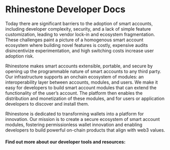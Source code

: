 
# Rhinestone Developer Docs

Today there are significant barriers to the adoption of smart accounts, including developer complexity, security, and a lack of simple feature customization, leading to vendor lock-in and ecosystem fragmentation. These challenges paint a picture of a homogenous smart account ecosystem where building novel features is costly, expensive audits disincentivize experimentation, and high switching costs increase user adoption risk.

Rhinestone makes smart accounts extensible, portable, and secure by opening up the programmable nature of smart accounts to any third party. Our infrastructure supports an onchain ecosystem of modules: an interoperability layer between accounts, modules, and users. We make it easy for developers to build smart account modules that can extend the functionality of the user’s account. The platform then enables the distribution and monetization of these modules, and for users or application developers to discover and install them.

Rhinestone is dedicated to transforming wallets into a platform for innovation. Our mission is to create a secure ecosystem of smart account modules, fostering permissionless wallet innovation and enabling developers to build powerful on-chain products that align with web3 values.

#### Find out more about our developer tools and resources:

<Cards>
  <Card title="ModuleKit" href="/modulekit" />
  <Card title="Module Sandbox" href="/sandbox" />
  <Card title="App SDK" href="/sdk" />
</Cards>
